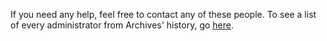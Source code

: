 If you need any help, feel free to contact any of these people. To see a list of every administrator from Archives' history, go [[Project:Administrators/List|here]]. 

{{Adminlist}}
